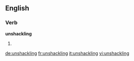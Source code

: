 ==English==

===Verb===
'''unshackling'''

# {{present participle of|unshackle}}

[[de:unshackling]]
[[fr:unshackling]]
[[it:unshackling]]
[[vi:unshackling]]